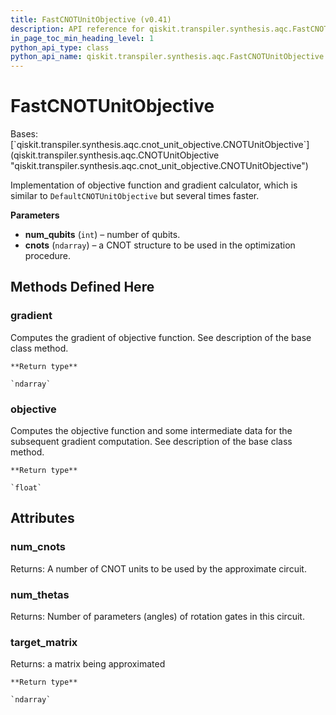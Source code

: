 ```yaml
---
title: FastCNOTUnitObjective (v0.41)
description: API reference for qiskit.transpiler.synthesis.aqc.FastCNOTUnitObjective in qiskit v0.41
in_page_toc_min_heading_level: 1
python_api_type: class
python_api_name: qiskit.transpiler.synthesis.aqc.FastCNOTUnitObjective
---
```


# FastCNOTUnitObjective

<Class id="qiskit.transpiler.synthesis.aqc.FastCNOTUnitObjective" isDedicatedPage={true} github="https://github.com/qiskit/qiskit/tree/stable/0.23/qiskit/transpiler/synthesis/aqc/fast_gradient/fast_gradient.py" signature="FastCNOTUnitObjective(num_qubits, cnots)" modifiers="class">
  Bases: [`qiskit.transpiler.synthesis.aqc.cnot_unit_objective.CNOTUnitObjective`](qiskit.transpiler.synthesis.aqc.CNOTUnitObjective "qiskit.transpiler.synthesis.aqc.cnot_unit_objective.CNOTUnitObjective")

  Implementation of objective function and gradient calculator, which is similar to `DefaultCNOTUnitObjective` but several times faster.

  **Parameters**

  *   **num\_qubits** (`int`) – number of qubits.
  *   **cnots** (`ndarray`) – a CNOT structure to be used in the optimization procedure.

  ## Methods Defined Here

  <span id="qiskit-transpiler-synthesis-aqc-fastcnotunitobjective-gradient" />

  ### gradient

  <Function id="qiskit.transpiler.synthesis.aqc.FastCNOTUnitObjective.gradient" signature="FastCNOTUnitObjective.gradient(param_values)">
    Computes the gradient of objective function. See description of the base class method.

    **Return type**

    `ndarray`
  </Function>

  <span id="qiskit-transpiler-synthesis-aqc-fastcnotunitobjective-objective" />

  ### objective

  <Function id="qiskit.transpiler.synthesis.aqc.FastCNOTUnitObjective.objective" signature="FastCNOTUnitObjective.objective(param_values)">
    Computes the objective function and some intermediate data for the subsequent gradient computation. See description of the base class method.

    **Return type**

    `float`
  </Function>

  ## Attributes

  ### num\_cnots

  <Attribute id="qiskit.transpiler.synthesis.aqc.FastCNOTUnitObjective.num_cnots">
    Returns: A number of CNOT units to be used by the approximate circuit.
  </Attribute>

  ### num\_thetas

  <Attribute id="qiskit.transpiler.synthesis.aqc.FastCNOTUnitObjective.num_thetas">
    Returns: Number of parameters (angles) of rotation gates in this circuit.
  </Attribute>

  ### target\_matrix

  <Attribute id="qiskit.transpiler.synthesis.aqc.FastCNOTUnitObjective.target_matrix">
    Returns: a matrix being approximated

    **Return type**

    `ndarray`
  </Attribute>
</Class>

